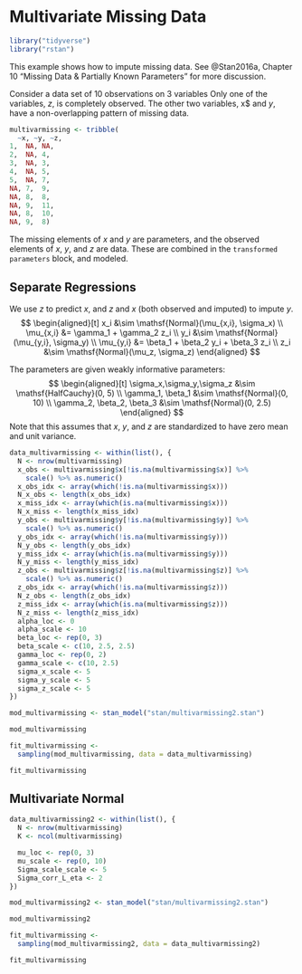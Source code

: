 # Multivariate Missing Data {#multivarmissing}

```r
library("tidyverse")
library("rstan")
```

This example shows how to impute missing data. See @Stan2016a, Chapter 10 "Missing Data & Partially Known Parameters" for more discussion.

Consider a data set of 10 observations on 3 variables
Only one of the variables, $z$, is completely observed.
The other two variables, x$ and $y$, have a non-overlapping pattern of missing data.

```r
multivarmissing <- tribble(
  ~x, ~y, ~z,
1,	NA,	NA,
2,	NA,	4,
3,	NA,	3,
4,	NA,	5,
5,	NA,	7,
NA,	7,	9,
NA,	8,	8,
NA,	9,	11,
NA,	8,	10,
NA,	9,	8)
```

The missing elements of $x$ and $y$ are parameters, and the observed elements of $x$, $y$, and $z$ are data.
These are combined in the `transformed parameters` block, and modeled.

## Separate Regressions

We use $z$ to predict $x$,
and $z$ and $x$ (both observed and imputed) to impute $y$.
$$
\begin{aligned}[t]
x_i &\sim \mathsf{Normal}(\mu_{x,i}, \sigma_x) \\
\mu_{x,i} &= \gamma_1 + \gamma_2 z_i \\
y_i &\sim \mathsf{Normal}(\mu_{y,i}, \sigma_y) \\
\mu_{y,i} &= \beta_1 + \beta_2 y_i + \beta_3 z_i \\
z_i &\sim \mathsf{Normal}(\mu_z, \sigma_z)
\end{aligned}
$$

The parameters are given weakly informative parameters:
$$
\begin{aligned}[t]
\sigma_x,\sigma_y,\sigma_z &\sim \mathsf{HalfCauchy}(0, 5) \\
\gamma_1, \beta_1 &\sim \mathsf{Normal}(0, 10) \\
\gamma_2, \beta_2, \beta_3 &\sim \mathsf{Normal}(0, 2.5)
\end{aligned}
$$
Note that this assumes that $x$, $y$, and $z$ are standardized to have zero mean and unit variance. 

```r
data_multivarmissing <- within(list(), {
  N <- nrow(multivarmissing)
  x_obs <- multivarmissing$x[!is.na(multivarmissing$x)] %>%
    scale() %>% as.numeric()
  x_obs_idx <- array(which(!is.na(multivarmissing$x)))
  N_x_obs <- length(x_obs_idx)  
  x_miss_idx <- array(which(is.na(multivarmissing$x)))
  N_x_miss <- length(x_miss_idx)
  y_obs <- multivarmissing$y[!is.na(multivarmissing$y)] %>%
    scale() %>% as.numeric()    
  y_obs_idx <- array(which(!is.na(multivarmissing$y)))
  N_y_obs <- length(y_obs_idx)  
  y_miss_idx <- array(which(is.na(multivarmissing$y)))
  N_y_miss <- length(y_miss_idx)
  z_obs <- multivarmissing$z[!is.na(multivarmissing$z)] %>%
    scale() %>% as.numeric()
  z_obs_idx <- array(which(!is.na(multivarmissing$z)))
  N_z_obs <- length(z_obs_idx)
  z_miss_idx <- array(which(is.na(multivarmissing$z)))
  N_z_miss <- length(z_miss_idx)
  alpha_loc <- 0
  alpha_scale <- 10
  beta_loc <- rep(0, 3)
  beta_scale <- c(10, 2.5, 2.5)
  gamma_loc <- rep(0, 2)
  gamma_scale <- c(10, 2.5)
  sigma_x_scale <- 5
  sigma_y_scale <- 5
  sigma_z_scale <- 5
})
```

```r
mod_multivarmissing <- stan_model("stan/multivarmissing2.stan")
```
```r
mod_multivarmissing
```

```r
fit_multivarmissing <- 
  sampling(mod_multivarmissing, data = data_multivarmissing)
```
```r
fit_multivarmissing
```

## Multivariate Normal

```r
data_multivarmissing2 <- within(list(), {
  N <- nrow(multivarmissing)
  K <- ncol(multivarmissing)

  mu_loc <- rep(0, 3)
  mu_scale <- rep(0, 10)
  Sigma_scale_scale <- 5
  Sigma_corr_L_eta <- 2
})
```

```r
mod_multivarmissing2 <- stan_model("stan/multivarmissing2.stan")
```
```r
mod_multivarmissing2
```

```r
fit_multivarmissing <- 
  sampling(mod_multivarmissing2, data = data_multivarmissing2)
```
```r
fit_multivarmissing
```
